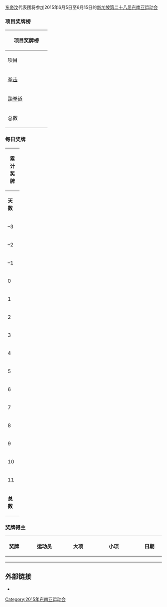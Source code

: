 {{unreferenced|time=2015-06-01T15:06:52+00:00}}
{{Infobox Country Southeast Asian Games
|NOC=TLS
|games=2015年
|competitors=66
|sports=7
|officials=
|flagbearer=
|gold=
|silver=1
|bronze=1
|total=2
|rank=11
}}
[[东帝汶|东帝汶]]代表团将参加2015年6月5日至6月15日的[[新加坡|新加坡]][[2015年东南亚运动会|第二十八届东南亚运动会]]

===项目奖牌榜===
{| class="wikitable" style="font-size:90%; text-align:center;"
!colspan=5|项目奖牌榜
|-
! width=120|项目
!scope="col" width=30 style="background:#F7F6A8;"|{{Gold01}}
!scope="col" width=30 style="background:#DCE5E5;"|{{Silver02}}
!scope="col" width=30 style="background:#FFDAB9;"|{{Bronze03}}
! width=30|总数
|-
|align=left|[[2015年东南亚运动会拳击比赛|拳击]]
| style="background:#F7F6A8;" |0
| style="background:#DCE5E5;" |0
| style="background:#FFDAB9;" |1
|'''1'''
|-
|align=left|[[2015年东南亚运动会跆拳道比赛|跆拳道]]
| style="background:#F7F6A8;" |0
| style="background:#DCE5E5;" |1
| style="background:#FFDAB9;" |0
|'''1'''
|-class="sortbottom"
! 总数 || 0 || 1 || 1 || 2
|}

===每日奖牌===
{| class="wikitable" style="font-size:90%; text-align:center;"
|- style="background:#efefef;"
!colspan=6|'''累计奖牌'''
|-
! width=30 |'''天数'''
! width=90 |'''日期'''
! width=30 style="background:#F7F6A8;" | {{gold01}}
! width=30 style="background:#DCE5E5;" | {{silver02}}
! width=30 style="background:#FFDAB9;" | {{bronze03}}
! width=30 |'''总数'''
|-
|<nowiki>–3</nowiki>
|6月2日
| style="background:#F7F6A8;" |0
| style="background:#DCE5E5;" |0
| style="background:#FFDAB9;" |0
|'''0'''
|-
|<nowiki>–2</nowiki>
|6月3日
| style="background:#F7F6A8;" |0
| style="background:#DCE5E5;" |0
| style="background:#FFDAB9;" |0
|'''0'''
|-
|<nowiki>–1</nowiki>
|6月4日
| style="background:#F7F6A8;" |0
| style="background:#DCE5E5;" |0
| style="background:#FFDAB9;" |0
|'''0'''
|-
|0
|6月5日
| style="background:#F7F6A8;" |0
| style="background:#DCE5E5;" |0
| style="background:#FFDAB9;" |0
|'''0'''
|-
|1
|6月6日
| style="background:#F7F6A8;" |0
| style="background:#DCE5E5;" |0
| style="background:#FFDAB9;" |0
|'''0'''
|-
|2
|6月7日
| style="background:#F7F6A8;" |0
| style="background:#DCE5E5;" |0
| style="background:#FFDAB9;" |0
|'''0'''
|-
|3
|6月8日
| style="background:#F7F6A8;" |0
| style="background:#DCE5E5;" |0
| style="background:#FFDAB9;" |1
|'''1'''
|-
|4
|6月9日
| style="background:#F7F6A8;" |0
| style="background:#DCE5E5;" |0
| style="background:#FFDAB9;" |0
|'''0'''
|-
|5
|6月10日
| style="background:#F7F6A8;" |0
| style="background:#DCE5E5;" |0
| style="background:#FFDAB9;" |0
|'''0'''
|-
|6
|6月11日
| style="background:#F7F6A8;" |0
| style="background:#DCE5E5;" |0
| style="background:#FFDAB9;" |0
|'''0'''
|-
|7
|6月12日
| style="background:#F7F6A8;" |0
| style="background:#DCE5E5;" |0
| style="background:#FFDAB9;" |0
|'''0'''
|-
|8
|6月13日
| style="background:#F7F6A8;" |0
| style="background:#DCE5E5;" |1
| style="background:#FFDAB9;" |0
|'''1'''
|-
|9
|6月14日
| style="background:#F7F6A8;" |0
| style="background:#DCE5E5;" |0
| style="background:#FFDAB9;" |0
|'''0'''
|-
|10
|6月15日
| style="background:#F7F6A8;" |0
| style="background:#DCE5E5;" |0
| style="background:#FFDAB9;" |0
|'''0'''
|-
|11
|6月16日
| style="background:#F7F6A8;" |0
| style="background:#DCE5E5;" |0
| style="background:#FFDAB9;" |0
|'''0'''
|-
!colspan="2"|'''总数''' || '''0''' || '''1''' || '''1''' || '''2'''
|}

===奖牌得主===
{| class="wikitable sortable" style="font-size:100%; text-align:center;"
|-
! width="60"|奖牌
! width="200"|运动员
! width="100"|大项
! width="220"|小项
! width="100"|日期
|-
| {{gold medal}} ||align=left| ||  || ||
|-
| {{silver medal}} ||align=left| ||  || ||
|-
| {{bronze medal}} ||align=left|  || || ||
|}

==外部链接==
*{{官方网站|http://seagames2015.com |name=第二十八届东南亚运动会}}

{{2015年东南亚运动会国家代表团}}

[[Category:2015年东南亚运动会|Category:2015年东南亚运动会]]